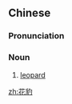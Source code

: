 ==Chinese==
{{zh-forms}}

===Pronunciation===
{{zh-pron
|m=huābào
|cat=n
}}

===Noun===
{{zh-noun}}

# [[leopard]]

[[zh:花豹]]